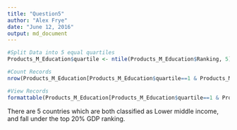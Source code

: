 ```yaml
---
title: "Question5"
author: "Alex Frye"
date: "June 12, 2016"
output: md_document
---
```


```R
#Split Data into 5 equal quartiles
Products_M_Education$quartile <- ntile(Products_M_Education$Ranking, 5) 

#Count Records
nrow(Products_M_Education[Products_M_Education$quartile==1 & Products_M_Education$Income.Group=="Lower middle income",])

#View Records
formattable(Products_M_Education[Products_M_Education$quartile==1 & Products_M_Education$Income.Group=="Lower middle income",c("CountryCode","Long.Name","Income.Group", "Ranking", "USDollars", "quartile")])

```

There are 5 countries which are both classified as Lower middle income, and fall under the top 20% GDP ranking.
